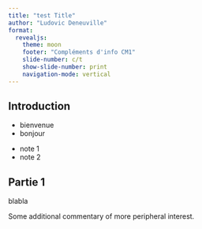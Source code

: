 ```yaml
---
title: "test Title"
author: "Ludovic Deneuville"
format: 
  revealjs: 
    theme: moon
    footer: "Compléments d'info CM1"
    slide-number: c/t
    show-slide-number: print
    navigation-mode: vertical
---
```


## Introduction

- bienvenue
- bonjour

::: {.notes}
- note 1
- note 2
:::

## Partie 1

blabla

::: aside
Some additional commentary of more peripheral interest.
:::
